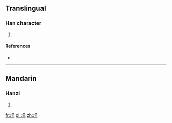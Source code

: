 ==Translingual==

===Han character===
{{Han char|rn=32|rad=土|as=04|sn=7|four=|canj=土一一山 (GMMU)}}

# {{defn|Han|sort=土04}}

====References====
* {{Han ref|kx=0224.270|dkj=04912|dj=0459.160|hdz=10421.070|uh=5743|ud=22339}}

----

==Mandarin==

===Hanzi===
{{cmn-hanzi|pin=[[xūn]] ([[xun1]])|wg=hsün<sup>1</sup>}}

# {{defn|lang=cmn|sort=土04}}

[[fr:坃]]
[[pl:坃]]
[[zh:坃]]
